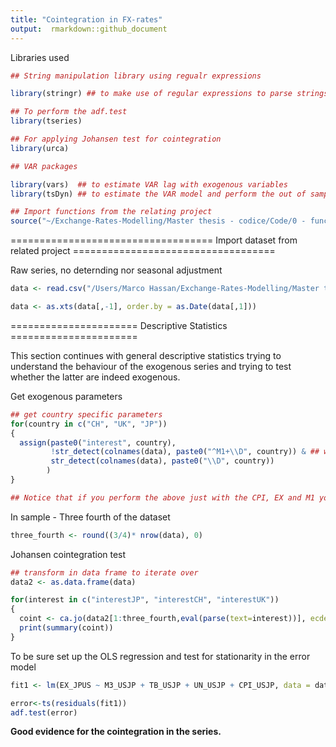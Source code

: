 ---
title: "Cointegration in FX-rates"
output:  rmarkdown::github_document
---

Libraries used
```{r}

## String manipulation library using regualr expressions

library(stringr) ## to make use of regular expressions to parse strings

## To perform the adf.test
library(tseries)

## For applying Johansen test for cointegration
library(urca)

## VAR packages

library(vars)  ## to estimate VAR lag with exogenous variables
library(tsDyn) ## to estimate the VAR model and perform the out of sample fit based on rolling window.

## Import functions from the relating project
source("~/Exchange-Rates-Modelling/Master thesis - codice/Code/0 - functions.R")
```


===================================
Import dataset from related project
===================================

Raw series, no deternding nor seasonal adjustment
```{r}
data <- read.csv("/Users/Marco Hassan/Exchange-Rates-Modelling/Master thesis - codice/Written\ Data/rawdata.csv")

data <- as.xts(data[,-1], order.by = as.Date(data[,1]))
```


======================
Descriptive Statistics
======================

This section continues with general descriptive statistics trying to understand the behaviour of the exogenous series and trying to test whether the latter are indeed exogenous.

Get exogenous parameters
```{r}
## get country specific parameters
for(country in c("CH", "UK", "JP"))
{
  assign(paste0("interest", country), 
         !str_detect(colnames(data), paste0("^M1+\\D", country)) & ## with M3
         str_detect(colnames(data), paste0("\\D", country))
        )
}

## Notice that if you perform the above just with the CPI, EX and M1 you find 2 cointegrated vectors at very high significance lag. This means that EX is indeed part of the cointegration relation. 
```

In sample - Three fourth of the dataset
```{r}
three_fourth <- round((3/4)* nrow(data), 0)
```


Johansen cointegration test
```{r}
## transform in data frame to iterate over
data2 <- as.data.frame(data)

for(interest in c("interestJP", "interestCH", "interestUK"))
{
  coint <- ca.jo(data2[1:three_fourth,eval(parse(text=interest))], ecdet = "none", type = "trace")
  print(summary(coint))
}

```


To be sure set up the OLS regression and test for stationarity in the error model
```{r}
fit1 <- lm(EX_JPUS ~ M3_USJP + TB_USJP + UN_USJP + CPI_USJP, data = data2[1:three_fourth,])

error<-ts(residuals(fit1))
adf.test(error) 
```


**Good evidence for the cointegration in the series.**




